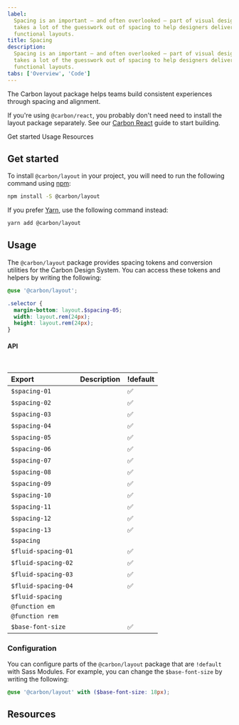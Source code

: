 ```yaml
---
label:
  Spacing is an important — and often overlooked — part of visual design. Carbon
  takes a lot of the guesswork out of spacing to help designers deliver clear,
  functional layouts.
title: Spacing
description:
  Spacing is an important — and often overlooked — part of visual design. Carbon
  takes a lot of the guesswork out of spacing to help designers deliver clear,
  functional layouts.
tabs: ['Overview', 'Code']
---
```


<PageDescription>

The Carbon layout package helps teams build consistent experiences through
spacing and alignment.

</PageDescription>

<InlineNotification>

If you're using `@carbon/react`, you probably don't need need to install the
layout package separately. See our [Carbon React](/developing/frameworks/react/)
guide to start building.

</InlineNotification>

<AnchorLinks>

<AnchorLink>Get started</AnchorLink>
<AnchorLink>Usage</AnchorLink>
<AnchorLink>Resources</AnchorLink>

</AnchorLinks>

## Get started

To install `@carbon/layout` in your project, you will need to run the following
command using [npm](https://www.npmjs.com/):

```bash
npm install -S @carbon/layout
```

If you prefer [Yarn](https://yarnpkg.com/en/), use the following command
instead:

```bash
yarn add @carbon/layout
```

## Usage

The `@carbon/layout` package provides spacing tokens and conversion utilities
for the Carbon Design System. You can access these tokens and helpers by writing
the following:

```scss
@use '@carbon/layout';

.selector {
  margin-bottom: layout.$spacing-05;
  width: layout.rem(24px);
  height: layout.rem(24px);
}
```

#### API

<br />

| Export              | Description | !default |
| :------------------ | :---------- | :------- |
| `$spacing-01`       |             | ✅       |
| `$spacing-02`       |             | ✅       |
| `$spacing-03`       |             | ✅       |
| `$spacing-04`       |             | ✅       |
| `$spacing-05`       |             | ✅       |
| `$spacing-06`       |             | ✅       |
| `$spacing-07`       |             | ✅       |
| `$spacing-08`       |             | ✅       |
| `$spacing-09`       |             | ✅       |
| `$spacing-10`       |             | ✅       |
| `$spacing-11`       |             | ✅       |
| `$spacing-12`       |             | ✅       |
| `$spacing-13`       |             | ✅       |
| `$spacing `         |             |          |
| `$fluid-spacing-01` |             | ✅       |
| `$fluid-spacing-02` |             | ✅       |
| `$fluid-spacing-03` |             | ✅       |
| `$fluid-spacing-04` |             | ✅       |
| `$fluid-spacing `   |             |          |
| `@function em`      |             |          |
| `@function rem`     |             |          |
| `$base-font-size`   |             | ✅       |

### Configuration

You can configure parts of the `@carbon/layout` package that are `!default` with
Sass Modules. For example, you can change the `$base-font-size` by writing the
following:

```scss
@use '@carbon/layout' with ($base-font-size: 18px);
```

## Resources

<Row className="resource-card-group">
  <Column colMd={4} colLg={4} noGutterSm>
    <ResourceCard
      subTitle="Carbon layout package"
      href="https://github.com/carbon-design-system/carbon/blob/v10/packages/layout"
    >

<MdxIcon name="bee" />

  </ResourceCard>
  </Column>
  <Column colMd={4} colLg={4} noGutterSm>
    <ResourceCard
      subTitle="Layout package demo"
      href="https://carbon-elements.netlify.app/layout/examples/preview/"
    >

<MdxIcon name="bee" />

  </ResourceCard>
  </Column>
</Row>
